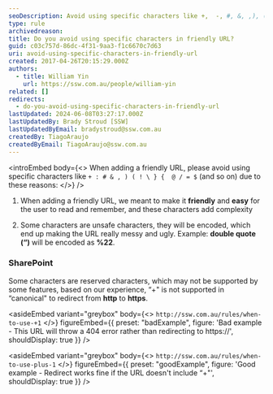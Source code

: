 ```yaml
---
seoDescription: Avoid using specific characters like +,  -, #, &, ,), (!, }, {, @, /, =, $ and others in friendly URLs to ensure they are readable, memorable and safe.
type: rule
archivedreason:
title: Do you avoid using specific characters in friendly URL?
guid: c03c757d-86dc-4f31-9aa3-f1c6670c7d63
uri: avoid-using-specific-characters-in-friendly-url
created: 2017-04-26T20:15:29.000Z
authors:
  - title: William Yin
    url: https://ssw.com.au/people/william-yin
related: []
redirects:
  - do-you-avoid-using-specific-characters-in-friendly-url
lastUpdated: 2024-06-08T03:27:17.000Z
lastUpdatedBy: Brady Stroud [SSW]
lastUpdatedByEmail: bradystroud@ssw.com.au
createdBy: TiagoAraujo
createdByEmail: TiagoAraujo@ssw.com.au
---
```


<introEmbed
  body={<>
When adding a friendly URL, please avoid using specific characters like `+ : # & , ) ( ! \ } {  @ / = $` (and so on) due to these reasons:
  </>}
/>
1. When adding a friendly URL, we meant to make it **friendly** and **easy** for the user to read and remember, and these characters add complexity

2. Some characters are unsafe characters, they will be encoded, which end up making the URL really messy and ugly. Example: **double quote (“)** will be encoded as **%22**.

### SharePoint

Some characters are reserved characters, which may not be supported by some features, based on our experience, “+" is not supported in “canonical" to redirect from **http** to **https**.

<asideEmbed
  variant="greybox"
  body={<>
    `http://ssw.com.au/rules/when-to-use-+1`
  </>}
  figureEmbed={{
    preset: "badExample",
    figure: 'Bad example - This URL will throw a 404 error rather than redirecting to https://',
    shouldDisplay: true
  }}
/>

<asideEmbed
  variant="greybox"
  body={<>
    `http://ssw.com.au/rules/when-to-use-plus-1`
  </>}
  figureEmbed={{
    preset: "goodExample",
    figure: 'Good example - Redirect works fine if the URL doesn\'t include “+"',
    shouldDisplay: true
  }}
/>

